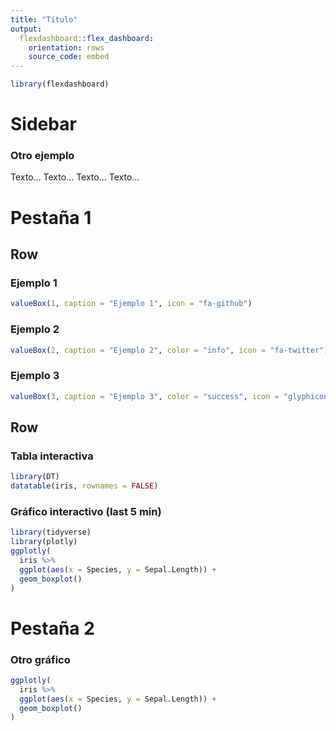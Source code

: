 ```yaml
---
title: "Título"
output: 
  flexdashboard::flex_dashboard:
    orientation: rows
    source_code: embed
---
```


```r
library(flexdashboard)
```

Sidebar {.sidebar}
=======================================================================

### Otro ejemplo

Texto...
Texto...
Texto...
Texto...


Pestaña 1
=======================================================================

Row
-----------------------------------------------------------------------

### Ejemplo 1 {.value-box}

```r
valueBox(1, caption = "Ejemplo 1", icon = "fa-github")
```

### Ejemplo 2 {.value-box}

```r
valueBox(2, caption = "Ejemplo 2", color = "info", icon = "fa-twitter")
```

### Ejemplo 3 {.value-box}

```r
valueBox(3, caption = "Ejemplo 3", color = "success", icon = "glyphicon-time")
```

Row
-----------------------------------------------------------------------

### Tabla interactiva {data-width=700}

```r
library(DT)
datatable(iris, rownames = FALSE)

```

### Gráfico interactivo (last 5 min) {data-width=340}

```r
library(tidyverse)
library(plotly)
ggplotly(
  iris %>% 
  ggplot(aes(x = Species, y = Sepal.Length)) +
  geom_boxplot()
)

```

Pestaña 2
=======================================================================

### Otro gráfico

```r
ggplotly(
  iris %>% 
  ggplot(aes(x = Species, y = Sepal.Length)) +
  geom_boxplot()
)
```
